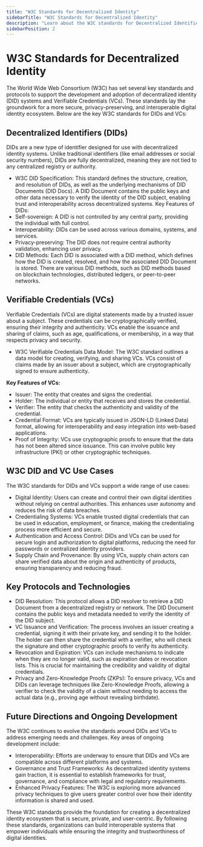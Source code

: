 ```yaml
---
title: "W3C Standards for Decentralized Identity"
sidebarTitle: "W3C Standards for Decentralized Identity"
description: "Learn about the W3C standards for Decentralized Identifiers (DIDs) and Verifiable Credentials (VCs) that form the foundation of decentralized identity systems."
sidebarPosition: 2
---
```


# W3C Standards for Decentralized Identity

The World Wide Web Consortium (W3C) has set several key standards and protocols to support the development and adoption of decentralized identity (DID) systems and Verifiable Credentials (VCs). These standards lay the groundwork for a more secure, privacy-preserving, and interoperable digital identity ecosystem. Below are the key W3C standards for DIDs and VCs:

## Decentralized Identifiers (DIDs)

DIDs are a new type of identifier designed for use with decentralized identity systems. Unlike traditional identifiers (like email addresses or social security numbers), DIDs are fully decentralized, meaning they are not tied to any centralized registry or authority.

- W3C DID Specification: This standard defines the structure, creation, and resolution of DIDs, as well as the underlying mechanisms of DID Documents (DID Docs). A DID Document contains the public keys and other data necessary to verify the identity of the DID subject, enabling trust and interoperability across decentralized systems.
Key Features of DIDs:
- Self-sovereign: A DID is not controlled by any central party, providing the individual with full control.
- Interoperability: DIDs can be used across various domains, systems, and services.
- Privacy-preserving: The DID does not require central authority validation, enhancing user privacy.
- DID Methods: Each DID is associated with a DID method, which defines how the DID is created, resolved, and how the associated DID Document is stored. There are various DID methods, such as DID methods based on blockchain technologies, distributed ledgers, or peer-to-peer networks.

## Verifiable Credentials (VCs)

Verifiable Credentials (VCs) are digital statements made by a trusted issuer about a subject. These credentials can be cryptographically verified, ensuring their integrity and authenticity. VCs enable the issuance and sharing of claims, such as age, qualifications, or membership, in a way that respects privacy and security.

- W3C Verifiable Credentials Data Model: The W3C standard outlines a data model for creating, verifying, and sharing VCs. VCs consist of claims made by an issuer about a subject, which are cryptographically signed to ensure authenticity.
  
**Key Features of VCs:**

- Issuer: The entity that creates and signs the credential.
- Holder: The individual or entity that receives and stores the credential.
- Verifier: The entity that checks the authenticity and validity of the credential.
- Credential Format: VCs are typically issued in JSON-LD (Linked Data) format, allowing for interoperability and easy integration into web-based applications.
- Proof of Integrity: VCs use cryptographic proofs to ensure that the data has not been altered since issuance. This can involve public key infrastructure (PKI) or other cryptographic techniques.

## W3C DID and VC Use Cases

The W3C standards for DIDs and VCs support a wide range of use cases:

- Digital Identity: Users can create and control their own digital identities without relying on central authorities. This enhances user autonomy and reduces the risk of data breaches.
- Credentialing Systems: VCs enable trusted digital credentials that can be used in education, employment, or finance, making the credentialing process more efficient and secure.
- Authentication and Access Control: DIDs and VCs can be used for secure login and authorization to digital platforms, reducing the need for passwords or centralized identity providers.
- Supply Chain and Provenance: By using VCs, supply chain actors can share verified data about the origin and authenticity of products, ensuring transparency and reducing fraud.

## Key Protocols and Technologies

- DID Resolution: This protocol allows a DID resolver to retrieve a DID Document from a decentralized registry or network. The DID Document contains the public keys and metadata needed to verify the identity of the DID subject.
- VC Issuance and Verification: The process involves an issuer creating a credential, signing it with their private key, and sending it to the holder. The holder can then share the credential with a verifier, who will check the signature and other cryptographic proofs to verify its authenticity.
- Revocation and Expiration: VCs can include mechanisms to indicate when they are no longer valid, such as expiration dates or revocation lists. This is crucial for maintaining the credibility and validity of digital credentials.
- Privacy and Zero-Knowledge Proofs (ZKPs): To ensure privacy, VCs and DIDs can leverage techniques like Zero-Knowledge Proofs, allowing a verifier to check the validity of a claim without needing to access the actual data (e.g., proving age without revealing birthdate).

## Future Directions and Ongoing Development

The W3C continues to evolve the standards around DIDs and VCs to address emerging needs and challenges. Key areas of ongoing development include:

- Interoperability: Efforts are underway to ensure that DIDs and VCs are compatible across different platforms and systems.
- Governance and Trust Frameworks: As decentralized identity systems gain traction, it is essential to establish frameworks for trust, governance, and compliance with legal and regulatory requirements.
- Enhanced Privacy Features: The W3C is exploring more advanced privacy techniques to give users greater control over how their identity information is shared and used.

These W3C standards provide the foundation for creating a decentralized identity ecosystem that is secure, private, and user-centric. By following these standards, organizations can build interoperable systems that empower individuals while ensuring the integrity and trustworthiness of digital identities.
